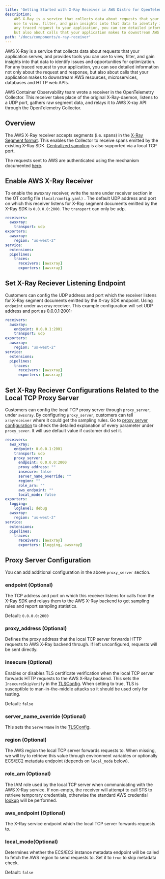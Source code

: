 ```yaml
---
title: 'Getting Started with X-Ray Receiver in AWS Distro for OpenTelemetry Collector'
description:
    AWS X-Ray is a service that collects data about requests that your application serves, and provides tools you can
    use to view, filter, and gain insights into that data to identify issues and opportunities for optimization. For
    any traced request to your application, you can see detailed information not only about the request and response,
    but also about calls that your application makes to downstream AWS resources, microservices, databases and HTTP web APIs.
path: '/docs/components/x-ray-receiver'
---
```



AWS X-Ray is a service that collects data about requests that your application serves, and provides tools you can use to
view, filter, and gain insights into that data to identify issues and opportunities for optimization. For any traced
request to your application, you can see detailed information not only about the request and response, but also about
calls that your application makes to downstream AWS resources, microservices, databases and HTTP web APIs.

AWS Container Observability team wrote a receiver in the OpenTelemetry Collector.  This receiver takes place of the
original X-Ray-daemon, listens to a UDP port, gathers raw segment data, and relays it to AWS X-ray API through the
OpenTelemetry Collector.

<SectionSeparator />

## Overview

The AWS X-Ray receiver accepts segments (i.e. spans) in
the [X-Ray Segment format](https://docs.aws.amazon.com/xray/latest/devguide/xray-api-segmentdocuments.html). This
enables the Collector to receive spans emitted by the existing X-Ray SDK.
[Centralized sampling](https://github.com/aws/aws-xray-daemon/blob/master/CHANGELOG.md#300-2018-08-28) is also
supported via a local TCP port.

The requests sent to AWS are authenticated using the mechanism documented
[here](https://docs.aws.amazon.com/sdk-for-go/v1/developer-guide/configuring-sdk.html#specifying-credentials).

<SectionSeparator />

## Enable AWS X-Ray Receiver

To enable the awsxray receiver, write the name under receiver section in the OT config file `(local/config.yaml)` .
The default UDP address and port on which this receiver listens for X-Ray segment documents emitted by the X-Ray SDK
is `0.0.0.0:2000`. The `transport` can only be udp.

```yaml lineNumbers=true
receivers:
  awsxray:
    transport: udp
exporters:
  awsxray:
    region: "us-west-2"
service:
  extensions:
  pipelines:
    traces:
      receivers: [awsxray]
      exporters: [awsxray]
```

<SectionSeparator />

## Set X-Ray Reciever Listening Endpoint

Customers can config the UDP address and port which the receiver listens for X-Ray segment documents emitted by the
X-ray SDK endpoint. Using `endpoint` under `awsxray` receiver. This example configuration will set UDP address
and port as 0.0.0.1:2001:

```yaml lineNumbers=true highlight={3}
receivers:
  awsxray:
    endpoint: 0.0.0.1:2001
    transport: udp
exporters:
  awsxray:
    region: "us-west-2"
service:
  extensions:
  pipelines:
    traces:
      receivers: [awsxray]
      exporters: [awsxray]
```

<SectionSeparator />

## Set X-Ray Reciever Configurations Related to the Local TCP Proxy Server

Customers can config the local TCP proxy server through `proxy_server`, under `awsxray`. By configuring `proxy_server`,
customers can tell `xrayreceiver` where it could get the sampling rules.
Go to [proxy server configuration](#proxy-server-configuration) to check the detailed explanation of every parameter
under `proxy_sever`. It will use default value if customer did set it.

```yaml lineNumbers=true highlight={5}
receivers:
  aws_xray:
    endpoint: 0.0.0.1:2001
    transport: udp
    proxy_server:
      endpoint: 0.0.0.0:2000
      proxy_address: ""
      insecure: false
      server_name_override: ""
      region: ""
      role_arn: ""
      aws_endpoint: ""
      local_mode: false
exporters:
  logging:
    loglevel: debug
  awsxray:
    region: "us-west-2"
service:
  extensions:
  pipelines:
    traces:
      receivers: [awsxray]
      exporters: [logging, awsxray]
```

<SectionSeparator />

## Proxy Server Configuration

You can add additional configuration in the above `proxy_server` section.

### endpoint (Optional)

The TCP address and port on which this receiver listens for calls from the X-Ray SDK and relays them to the
AWS X-Ray backend to get sampling rules and report sampling statistics.

Default: `0.0.0.0:2000`

### proxy_address (Optional)

Defines the proxy address that the local TCP server forwards HTTP requests to AWS X-Ray backend through. If
left unconfigured, requests will be sent directly.

### insecure (Optional)

Enables or disables TLS certificate verification when the local TCP server forwards HTTP requests to the AWS X-Ray backend.
This sets the `InsecureSkipVerify` in the [TLSConfig](https://godoc.org/crypto/tls#Config). When setting to true,
TLS is susceptible to man-in-the-middle attacks so it should be used only for testing.

Default: `false`

### server_name_override (Optional)

This sets the `ServerName` in the [TLSConfig](https://godoc.org/crypto/tls#Config).

### region (Optional)

The AWS region the local TCP server forwards requests to. When missing, we will try to retrieve this
value through environment variables or optionally ECS/EC2 metadata endpoint (depends on `local_mode` below).

### role_arn (Optional)

The IAM role used by the local TCP server when communicating with the AWS X-Ray service. If non-empty, the receiver will
attempt to call STS to retrieve temporary credentials, otherwise the standard AWS credential
[lookup](https://docs.aws.amazon.com/sdk-for-go/v1/developer-guide/configuring-sdk.html#specifying-credentials) will be performed.

### aws_endpoint (Optional)

The X-Ray service endpoint which the local TCP server forwards requests to.

### local_mode(Optional)

Determines whether the ECS/EC2 instance metadata endpoint will be called to fetch the AWS region to send requests to.
Set it to `true` to skip metadata check.

Default: `false`